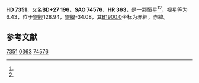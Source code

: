 {{Starbox begin
| name = HD 7351
}}
{{Starbox observe
| epoch = [[J2000.0|J2000.0]]
| constell = {{星座名待查}}<ref name=SIMBAD>{{cite web
 | url=http://simbad.u-strasbg.fr/simbad/sim-id?Ident=HR+363
 | title =Pulsating variable Star
 | publisher=Centre de Données astronomiques de Strasbourg
 | work=SIMBAD
 | accessdate=2012-07-13}}</ref><ref name=DATA>{{cite web
 | url=http://vizier.u-strasbg.fr/viz-bin/VizieR-5?-out.add=.&-source=5050&-corr=PK=HR&-out.max=9999&HR=363
 | title=VizieR Detailed Page
 | accessdate=2012-07-13
 | archive-date=2016-03-05
 | archive-url=https://web.archive.org/web/20160305093300/http://vizier.u-strasbg.fr/viz-bin/VizieR-5?-out.add=.&-source=5050&-corr=PK=HR&-out.max=9999&HR=363
 | dead-url=no
 }}</ref>
| 星官 = 
| ra = {{RA|1|14|5}}<ref name=SIMBAD /><ref name=DATA />
| dec = {{DEC|+28|31|47}}<ref name=SIMBAD /><ref name=DATA />
| appmag_v = 6.43<ref name=SIMBAD /><ref name=DATA />
}}
{{Starbox character
| class = S3+/2-<ref name=SIMBAD /><ref name=DATA />
| b-v = 1.7<ref name=SIMBAD /><ref name=DATA />
| u-b = 1.87<ref name=SIMBAD /><ref name=DATA />
| r-i = 0.98E<ref name=SIMBAD /><ref name=DATA />
| variable = 
}}
{{Starbox astrometry
| radial_v = 1.87
| prop_mo_ra = 2
| parallax = 
| p_error = 
}}
{{Starbox catalog
| names =BD+27 196，[[SAO星表|SAO]] 74576，[[HD星表|HD]] 7351，[[HR星表|HR]] 363}}
{{Starbox reference |Simbad=HR+363}}
{{Starbox end}}

'''HD 7351'''，又名'''BD+27 196'''，'''SAO 74576'''、'''HR 363'''，是一颗恒星<ref name=SIMBAD /><ref name=DATA />，视星等为6.43，位于[[銀道座標系|銀經]]128.94，[[銀道座標系|銀緯]]-34.08，其[[B1900.0|B1900.0]]坐标为赤經{{RA|1|8|35}}，赤緯{{DEC|+28|-34.08|4}}。

== 参考文献 ==
{{reflist}}

{{star-stub}}

[[Category:HD和HDE天體|7351]]
[[Category:HR天體|0363]]
[[Category:SAO天體|74576]]
